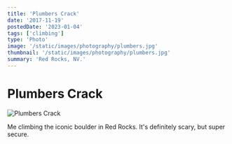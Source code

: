 ```yaml
---
title: 'Plumbers Crack'
date: '2017-11-19'
postedDate: '2023-01-04'
tags: ['climbing']
type: 'Photo'
image: '/static/images/photography/plumbers.jpg'
thumbnail: '/static/images/photography/plumbers.jpg'
summary: 'Red Rocks, NV.'
---
```


# Plumbers Crack

![Plumbers Crack](/static/images/photography/plumbers.jpg)

Me climbing the iconic boulder in Red Rocks. It's definitely scary, but super secure.
